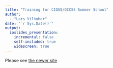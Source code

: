 ```yaml
---
title: "Training for CIQSS/QICSS Summer School"
author: 
  - "Lars Vilhuber"
date: "`r Sys.Date()`"
output: 
  ioslides_presentation:
    incremental: false
    self-included: true
    widescreen: true
---
```


Please see [the newer site](https://labordynamicsinstitute.github.io/replicability-training-presentation-qicss/)